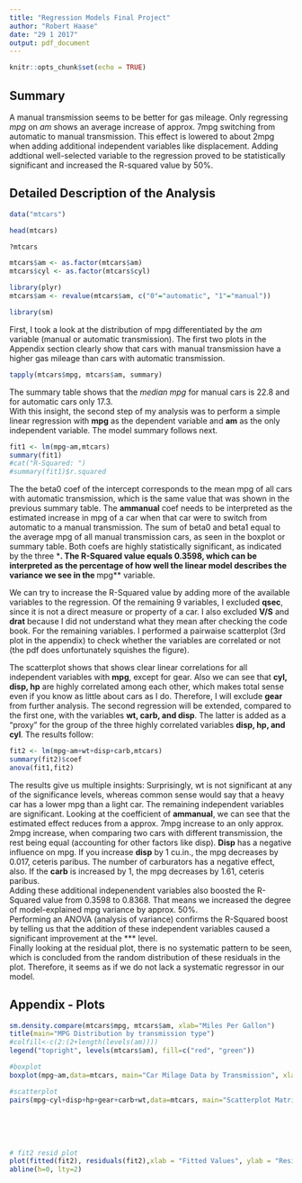 ```yaml
---
title: "Regression Models Final Project"
author: "Robert Haase"
date: "29 1 2017"
output: pdf_document
---
```


```r
knitr::opts_chunk$set(echo = TRUE)
```

## Summary
A manual transmission seems to be better for gas mileage. Only regressing _mpg_ on _am_ shows an average increase of approx. 7mpg switching from automatic to manual transmission. This effect is lowered to about 2mpg when adding additional independent variables like displacement. Adding addtional well-selected variable to the regression proved to be statistically significant and increased the R-squared value by 50%.

## Detailed Description of the Analysis

```r
data("mtcars")

head(mtcars)

?mtcars

mtcars$am <- as.factor(mtcars$am)
mtcars$cyl <- as.factor(mtcars$cyl)

library(plyr)
mtcars$am <- revalue(mtcars$am, c("0"="automatic", "1"="manual"))

library(sm)
```

First, I took a look at the distribution of mpg differentiated by the _am_ variable (manual or automatic transmission). The first two plots in the Appendix section clearly show that cars with manual transmission have a higher gas mileage than cars with automatic transmission. 

```r
tapply(mtcars$mpg, mtcars$am, summary)
```

The summary table shows that the _median mpg_ for manual cars is 22.8 and for automatic cars only 17.3.      
With this insight, the second step of my analysis was to perform a simple linear regression with **mpg** as the dependent variable and **am** as the only independent variable. The model summary follows next.

```r
fit1 <- lm(mpg~am,mtcars)
summary(fit1)
#cat("R-Squared: ") 
#summary(fit1)$r.squared
```
The the beta0 coef of the intercept corresponds to the mean mpg of all cars with automatic transmission, which is the same value that was shown in the previous summary table. The **ammanual** coef needs to be interpreted as the estimated increase in mpg of a car when that car were to switch from automatic to a manual transmission. The sum of beta0 and beta1 equal to the average mpg of all manual transmission cars, as seen in the boxplot or summary table.
Both coefs are highly statistically significant, as indicated by the three ***. 
The R-Squared value equals 0.3598, which can be interpreted as the percentage of how well the linear model describes the variance we see in the **mpg** variable.

We can try to increase the R-Squared value by adding more of the available variables to the regression. Of the remaining 9 variables, I excluded **qsec**, since it is not a direct measure or property of a car. I also excluded **V/S** and **drat** because I did not understand what they mean after checking the code book. 
For the remaining variables. I performed a pairwaise scatterplot (3rd plot in the appendix) to check whether the variables are correlated or not (the pdf does unfortunately squishes the figure).      

The scatterplot shows that shows clear linear correlations for all independent variables with **mpg**, except for gear. Also we can see that **cyl, disp, hp** are highly correlated among each other, which makes total sense even if you know as little about cars as I do. Therefore, I will exclude **gear** from further analysis. The second regression will be extended, compared to the first one, with the variables **wt, carb, and disp**. The latter is added as a "proxy" for the group of the three highly correlated variables **disp, hp, and cyl**. The results follow:
```r
fit2 <- lm(mpg~am+wt+disp+carb,mtcars)
summary(fit2)$coef
anova(fit1,fit2)
```
The results give us multiple insights: Surprisingly, wt is not significant at any of the significance levels, whereas common sense would say that a heavy car has a lower mpg than a light car. The remaining independent variables are significant. Looking at the coefficient of **ammanual**, we can see that the estimated effect reduces from a approx. 7mpg increase to an only approx. 2mpg increase, when comparing two cars with different transmission, the rest being equal (accounting for other factors like disp). **Disp** has a negative influence on mpg. If you increase **disp** by 1 cu.in., the mpg decreases by 0.017, ceteris paribus. The number of carburators has a negative effect, also. If the **carb** is increased by 1, the mpg decreases by 1.61, ceteris paribus.   
Adding these additional indepenendent variables also boosted the R-Squared value from 0.3598 to 0.8368. That means we increased the degree of model-explained mpg variance by approx. 50%.  
Performing an ANOVA (analysis of variance) confirms the R-Squared boost by telling us that the addition of these independent variables caused a significant improvement at the *** level.   
Finally looking at the residual plot, there is no systematic pattern to be seen, which is concluded from the random distribution of these residuals in the plot. Therefore, it seems as if we do not lack a systematic regressor in our model.

## Appendix - Plots


```r
sm.density.compare(mtcars$mpg, mtcars$am, xlab="Miles Per Gallon")
title(main="MPG Distribution by transmission type")
#colfill<-c(2:(2+length(levels(am)))) 
legend("topright", levels(mtcars$am), fill=c("red", "green"))

#boxplot
boxplot(mpg~am,data=mtcars, main="Car Milage Data by Transmission", xlab="Transmission Type", ylab="Miles Per Gallon")

#scatterplot
pairs(mpg~cyl+disp+hp+gear+carb+wt,data=mtcars, main="Scatterplot Matrix")
```     
|     
|     
|      
|     
```r
# fit2 resid plot
plot(fitted(fit2), residuals(fit2),xlab = "Fitted Values", ylab = "Residuals")
abline(h=0, lty=2)
```

